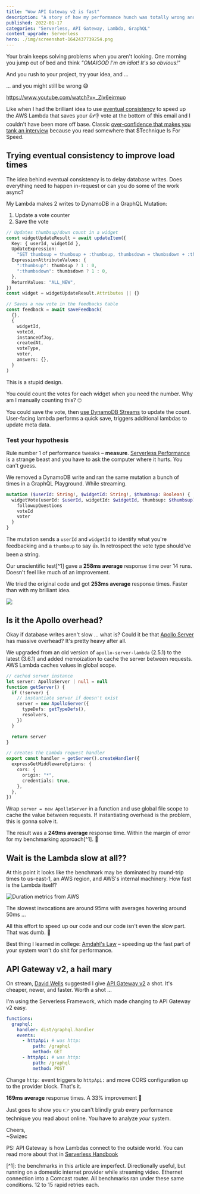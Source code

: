 ```yaml
---
title: "Wow API Gateway v2 is fast"
description: "A story of how my performance hunch was totally wrong and the answer that sped up an AWS Lambda 33%"
published: 2022-01-17
categories: "Serverless, API Gateway, Lambda, GraphQL"
content_upgrade: Serverless
hero: ./img/screenshot-1642437739254.png
---
```


Your brain keeps solving problems when you aren't looking. One morning you jump out of bed and think _"OMAIGOD I'm an idiot! It's so obvious!"_

And you rush to your project, try your idea, and ...

... and you might still be wrong 😅

https://www.youtube.com/watch?v=_Ziv6eirmuo

Like when I had the brilliant idea to use [eventual consistency](https://en.wikipedia.org/wiki/Eventual_consistency) to speed up the AWS Lambda that saves your 👍👎 vote at the bottom of this email and I couldn't have been more off base. Classic [over-confidence that makes you tank an interview](https://swizec.com/blog/the-quickest-way-to-fail-a-tech-interview/) because you read somewhere that $Technique Is For Speed.

## Trying eventual consistency to improve load times

The idea behind eventual consistency is to delay database writes. Does everything need to happen in-request or can you do some of the work async?

My Lambda makes 2 writes to DynamoDB in a GraphQL Mutation:

1.  Update a vote counter
2.  Save the vote

```typescript
// Updates thumbsup/down count in a widget
const widgetUpdateResult = await updateItem({
  Key: { userId, widgetId },
  UpdateExpression:
    "SET thumbsup = thumbsup + :thumbsup, thumbsdown = thumbsdown + :thumbsdown",
  ExpressionAttributeValues: {
    ":thumbsup": thumbsup ? 1 : 0,
    ":thumbsdown": thumbsdown ? 1 : 0,
  },
  ReturnValues: "ALL_NEW",
})
const widget = widgetUpdateResult.Attributes || {}

// Saves a new vote in the feedbacks table
const feedback = await saveFeedback(
  {},
  {
    widgetId,
    voteId,
    instanceOfJoy,
    createdAt,
    voteType,
    voter,
    answers: {},
  }
)
```

This is a stupid design.

You could count the votes for each widget when you need the number. Why am I manually counting this? 🙄

You could save the vote, then [use DynamoDB Streams](https://swizec.com/blog/using-dynamodb-streams-with-the-serverless-framework/) to update the count. User-facing lambda performs a quick save, triggers additional lambdas to update meta data.

### Test your hypothesis

Rule number 1 of performance tweaks – **measure**. [Serverless Performance](https://serverlesshandbook.dev/serverless-performance) is a strange beast and you have to ask the computer where it hurts. You can't guess.

We removed a DynamoDB write and ran the same mutation a bunch of times in a GraphQL Playground. While streaming.

```graphql
mutation ($userId: String!, $widgetId: String!, $thumbsup: Boolean) {
  widgetVote(userId: $userId, widgetId: $widgetId, thumbsup: $thumbsup) {
    followupQuestions
    voteId
    voter
  }
}
```

The mutation sends a `userId` and `widgetId` to identify what you're feedbacking and a `thumbsup` to say 👍. In retrospect the vote type should've been a string.

Our unscientific test[^1] gave a **258ms average** response time over 14 runs. Doesn't feel like much of an improvement.

We tried the original code and got **253ms average** response times. Faster than with my brilliant idea.

![](giphy:head_scratch)

## Is it the Apollo overhead?

Okay if database writes aren't slow ... what is? Could it be that [Apollo Server](https://www.apollographql.com/docs/apollo-server/) has massive overhead? It's pretty heavy after all.

We upgraded from an old version of `apollo-server-lambda` (2.5.1) to the latest (3.6.1) and added memoization to cache the server between requests. AWS Lambda caches values in global scope.

```typescript
// cached server instance
let server: ApolloServer | null = null
function getServer() {
  if (!server) {
    // instantiate server if doesn't exist
    server = new ApolloServer({
      typeDefs: getTypeDefs(),
      resolvers,
    })
  }

  return server
}

// creates the Lambda request handler
export const handler = getServer().createHandler({
  expressGetMiddlewareOptions: {
    cors: {
      origin: "*",
      credentials: true,
    },
  },
})
```

Wrap `server = new ApolloServer` in a function and use global file scope to cache the value between requests. If instantiating overhead is the problem, this is gonna solve it.

The result was a **249ms average** response time. Within the margin of error for my benchmarking approach[^1]. 💩

## Wait is the Lambda slow at all??

At this point it looks like the benchmark may be dominated by round-trip times to us-east-1, an AWS region, and AWS's internal machinery. How fast is the Lambda itself?

![Duration metrics from AWS](./img/Duration-metrics-from-AWS264cia.png)

The slowest invocations are around 95ms with averages hovering around 50ms ...

All this effort to speed up our code and our code isn't even the slow part. That was dumb. 🙈

Best thing I learned in college: [Amdahl's Law](https://en.wikipedia.org/wiki/Amdahl%27s_law) – speeding up the fast part of your system won't do shit for performance.

## API Gateway v2, a hail mary

On stream, [David Wells](https://twitter.com/DavidWells) suggested I give [API Gateway v2](https://www.serverless.com/blog/api-gateway-v2-http-apis) a shot. It's cheaper, newer, and faster. Worth a shot ...

I'm using the Serverless Framework, which made changing to API Gateway v2 easy.

```yaml
functions:
  graphql:
    handler: dist/graphql.handler
    events:
      - httpApi: # was http:
          path: /graphql
          method: GET
      - httpApi: # was http:
          path: /graphql
          method: POST
```

Change `http:` event triggers to `httpApi:` and move CORS configuration up to the provider block. That's it.

**169ms average** response times. A 33% improvement 🤩

Just goes to show you 👉 you can't blindly grab every performance technique you read about online. You have to analyze _your_ system.

Cheers,<br/>
~Swizec

PS: API Gateway is how Lambdas connect to the outside world. You can read more about that in [Serverless Handbook](https://serverlesshandbook.dev)

[^1]&#x3A; the benchmarks in this article are imperfect. Directionally useful, but running on a domestic internet provider while streaming video. Ethernet connection into a Comcast router. All benchmarks ran under these same conditions. 12 to 15 rapid retries each.
